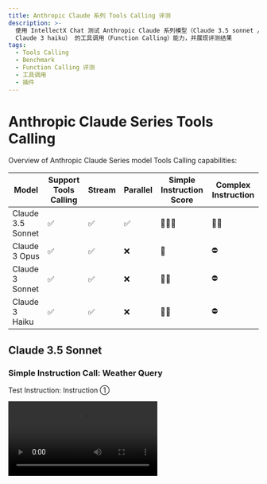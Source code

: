 ```yaml
---
title: Anthropic Claude 系列 Tools Calling 评测
description: >-
  使用 IntellectX Chat 测试 Anthropic Claude 系列模型（Claude 3.5 sonnet / Claude 3 Opus /
  Claude 3 haiku） 的工具调用（Function Calling）能力，并展现评测结果
tags:
  - Tools Calling
  - Benchmark
  - Function Calling 评测
  - 工具调用
  - 插件
---
```


# Anthropic Claude Series Tools Calling

Overview of Anthropic Claude Series model Tools Calling capabilities:

| Model | Support Tools Calling | Stream | Parallel | Simple Instruction Score | Complex Instruction |
| --- | --- | --- | --- | --- | --- |
| Claude 3.5 Sonnet | ✅ | ✅ | ✅ | 🌟🌟🌟 | 🌟🌟 |
| Claude 3 Opus | ✅ | ✅ | ❌ | 🌟 | ⛔️ |
| Claude 3 Sonnet | ✅ | ✅ | ❌ | 🌟🌟 | ⛔️ |
| Claude 3 Haiku | ✅ | ✅ | ❌ | 🌟🌟 | ⛔️ |

## Claude 3.5 Sonnet

### Simple Instruction Call: Weather Query

Test Instruction: Instruction ①

<Video src="https://github.com/lobehub/lobe-chat/assets/28616219/42a6980c-ea2a-44fd-b61f-a7989827f5a5" />

<Image
  alt="Claude 3.5 Sonnet Tools Calling for Simple Instruction"
  src="https://github.com/lobehub/lobe-chat/assets/28616219/71146b75-2c73-48c3-9688-1d8814d2a791"
/>

<details>
  <summary>Tools Calling Raw Output:</summary>

```yml

```

</details>

### Complex Instruction Call: Literary Map

Test Instruction: Instruction ②

<Video src="https://github.com/lobehub/lobe-chat/assets/28616219/a9a40899-d5f3-4ef2-aa08-922751b05ca6" />

From the above video:

1. Sonnet 3.5 supports Stream Tools Calling and Parallel Tools Calling;
2. In Stream Tools Calling, it is observed that creating long sentences will cause a delay (as seen in the Tools Calling raw output `[chunk 40]` and `[chunk 41]` with a delay of 6s). Therefore, there will be a relatively long waiting time at the beginning stage of Tools Calling.

<Image
  alt="Claude 3.5 Sonnet Tools Calling for Complex Instruction"
  src="https://github.com/lobehub/lobe-chat/assets/28616219/23e2d7e5-a6f3-4f4c-9c6a-5651f35a5910"
/>

<details>
  <summary>Tools Calling Raw Output:</summary>

```yml

```

</details>

## Claude 3 Opus

### Simple Instruction Call: Weather Query

Test Instruction: Instruction ①

<Video src="https://github.com/lobehub/lobe-chat/assets/28616219/0e120fa2-8410-4552-a947-5ab7a91d994d" />

From the above video:

1. Claude 3 Opus outputs a `<thinking>` tag at the beginning of Tools Calling, which is not very helpful for users and consumes more tokens;
2. Opus triggers Tools Calling twice, indicating that it does not support Parallel Tools Calling;
3. The raw output of Tools Calling shows that Opus also supports Stream Tools Calling.

<Image
  alt="Claude 3 Opus Tools Calling for Simple Instruction"
  src="https://github.com/lobehub/lobe-chat/assets/28616219/fa2f89bc-b9d5-43e3-a15e-1e79174d002c"
/>

<details>
  <summary>Tools Calling Raw Output:</summary>

</details>

### Complex Instruction Call: Literary Map

Test Instruction: Instruction ②

<Video src="https://github.com/lobehub/lobe-chat/assets/28616219/b2dc8cd9-2582-43fe-9121-29c20a1cdc7b" />

From the above video:

1. Combining with simple tasks, Opus will always output a `<thinking>` tag, which significantly impacts the user experience;
2. Opus outputs the prompts field as a string instead of an array, causing an error and preventing the plugin from being called correctly.

<Image
  alt="Claude 3 Opus Tools Calling for Complex Instruction"
  src="https://github.com/lobehub/lobe-chat/assets/28616219/1eee785d-932f-4320-845e-eed0bee4b1ae"
/>

<details>
  <summary>Tools Calling Raw Output:</summary>

</details>

## Claude 3 Sonnet

### Simple Instruction Call: Weather Query

Test Instruction: Instruction ①

<Video src="https://github.com/lobehub/lobe-chat/assets/28616219/600becd5-7f12-4a9a-86c7-e5cca0db6b1b" />

From the above video, it can be seen that Claude 3 Sonnet triggers Tools Calling twice, indicating that it does not support Parallel Tools Calling.

<Image
  alt="Claude 3 Sonnet Tools Calling for Simple Instruction"
  src="https://github.com/lobehub/lobe-chat/assets/28616219/e82f5c69-7607-488f-8c10-0482fb380c6c"
/>

<details>
  <summary>Tools Calling Raw Output:</summary>

</details>

### Complex Instruction Call: Literary Map

Test Instruction: Instruction ②

<Video src="https://github.com/lobehub/lobe-chat/assets/28616219/c150aa5f-36bc-40f2-a779-9c4fdcf2cd4c" />

From the above video, it can be seen that Sonnet 3 fails in the complex instruction call. The error is due to prompts being expected as an array but generated as a string.

<Image
  alt="Claude 3.5 Sonnet Tools Calling for Complex Instruction"
  src="https://github.com/lobehub/lobe-chat/assets/28616219/b7d84e26-920d-4a82-8798-1b1060ebb341"
/>

<details>
  <summary>Tools Calling Raw Output:</summary>

</details>

## Claude 3 Haiku

<Video src="https://github.com/lobehub/lobe-chat/assets/28616219/02b3e872-735a-4928-8245-a90786acea8b" />

From the above video:

1. Claude 3 Haiku triggers Tools Calling twice, indicating that it also does not support Parallel Tools Calling;
2. Haiku does not provide a good response and directly calls the tool;

<Image
  alt="Claude 3 Haiku Tools Calling for Simple Instruction"
  src="https://github.com/lobehub/lobe-chat/assets/28616219/9081b586-cf43-440f-8ef8-1de5d8658694"
/>

### Complex Instruction Call: Literary Map

Test Instruction: Instruction ②

<Video src="https://github.com/lobehub/lobe-chat/assets/28616219/d1e3f804-0b89-4b90-9d78-69aee0db1c4d" />

From the above video, it can be seen that Haiku 3 also fails in the complex instruction call. The error is the same as prompts generating a string instead of an array.

<Image
  alt="Claude 3 Haiku Tools Calling for Complex Instruction"
  src="https://github.com/lobehub/lobe-chat/assets/28616219/cde80220-4615-43bb-934f-35fe0de88754"
/>

<details>
  <summary>Tools Calling Raw Output:</summary>

</details>

